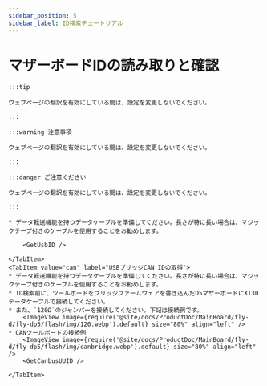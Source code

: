 ```yaml
---
sidebar_position: 5
sidebar_label: ID検索チュートリアル
---
```










# マザーボードIDの読み取りと確認

    :::tip

    ウェブページの翻訳を有効にしている間は、設定を変更しないでください。

    :::

    :::warning 注意事項

    ウェブページの翻訳を有効にしている間は、設定を変更しないでください。

    :::

    :::danger ご注意ください

    ウェブページの翻訳を有効にしている間は、設定を変更しないでください。

    :::

<Tabs>
    <TabItem value="usb" label="USB IDの取得" default>
        
    * データ転送機能を持つデータケーブルを準備してください。長さが特に長い場合は、マジックテープ付きのケーブルを使用することをお勧めします。
    
        <GetUsbID />
        
    </TabItem>
    <TabItem value="can" label="USBブリッジCAN IDの取得">
    * データ転送機能を持つデータケーブルを準備してください。長さが特に長い場合は、マジックテープ付きのケーブルを使用することをお勧めします。
    * ID検索前に、ツールボードをブリッジファームウェアを書き込んだD5マザーボードにXT30データケーブルで接続してください。
    * また、`120Ω`のジャンパーを接続してください。下記は接続例です。
        <ImageView image={require('@site/docs/ProductDoc/MainBoard/fly-d/fly-dp5/flash/img/120.webp').default} size="80%" align="left" />
    * CANツールボードの接続例
        <ImageView image={require('@site/docs/ProductDoc/MainBoard/fly-d/fly-dp5/flash/img/canbridge.webp').default} size="80%" align="left" />   
        <GetCanbusUUID />

    </TabItem>
</Tabs>